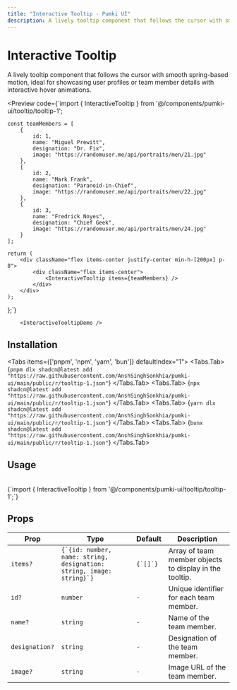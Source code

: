 ```yaml
---
title: "Interactive Tooltip - Pumki UI"
description: A lively tooltip component that follows the cursor with smooth spring-based motion, ideal for showcasing user profiles or team member details with interactive hover animations.
---
```



# Interactive Tooltip

A lively tooltip component that follows the cursor with smooth spring-based motion, ideal for showcasing user profiles or team member details with interactive hover animations.

<Preview
  code={`import { InteractiveTooltip } from '@/components/pumki-ui/tooltip/tooltip-1';

    const teamMembers = [
        {
            id: 1,
            name: "Miguel Prewitt",
            designation: "Dr. Fix",
            image: "https://randomuser.me/api/portraits/men/21.jpg"
        },
        {
            id: 2,
            name: "Mark Frank",
            designation: "Paranoid-in-Chief",
            image: "https://randomuser.me/api/portraits/men/22.jpg"
        },
        {
            id: 3,
            name: "Fredrick Noyes",
            designation: "Chief Geek",
            image: "https://randomuser.me/api/portraits/men/24.jpg"
        }
    ];

    return (
        <div className="flex items-center justify-center min-h-[200px] p-8">
            <div className="flex items-center">
                <InteractiveTooltip items={teamMembers} />
            </div>
        </div>
    );
};`}
>
        <InteractiveTooltipDemo />

</Preview>

## Installation

<Tabs items={['pnpm', 'npm', 'yarn', 'bun']} defaultIndex="1">
  <Tabs.Tab>
    <CodeBlock language="bash">
      {`pnpm dlx shadcn@latest add "https://raw.githubusercontent.com/AnshSinghSonkhia/pumki-ui/main/public/r/tooltip-1.json"`}
    </CodeBlock>
  </Tabs.Tab>
  <Tabs.Tab>
    <CodeBlock language="bash">
      {`npx shadcn@latest add "https://raw.githubusercontent.com/AnshSinghSonkhia/pumki-ui/main/public/r/tooltip-1.json"`}
    </CodeBlock>
  </Tabs.Tab>
  <Tabs.Tab>
    <CodeBlock language="bash">
      {`yarn dlx shadcn@latest add "https://raw.githubusercontent.com/AnshSinghSonkhia/pumki-ui/main/public/r/tooltip-1.json"`}
    </CodeBlock>
  </Tabs.Tab>
  <Tabs.Tab>
    <CodeBlock language="bash">
      {`bunx shadcn@latest add "https://raw.githubusercontent.com/AnshSinghSonkhia/pumki-ui/main/public/r/tooltip-1.json"`}
    </CodeBlock>
  </Tabs.Tab>
</Tabs>

## Usage

<br/>

<CodeBlock language="typescript">
    {`import { InteractiveTooltip } from '@/components/pumki-ui/tooltip/tooltip-1';`}
</CodeBlock>


## Props


<PumkiTableStyles />

<PumkiTable>
  <table className="pumki-table">
    <thead>
      <tr>
        <th>Prop</th>
        <th>Type</th>
        <th>Default</th>
        <th>Description</th>
      </tr>
    </thead>
    <tbody>
      <tr>
        <td><code>items?</code></td>
        <td><code>{`{id: number, name: string, designation: string, image: string}`}</code></td>
        <td><code>{`[]`}</code></td>
        <td>Array of team member objects to display in the tooltip.</td>
      </tr>
      <tr>
        <td><code>id?</code></td>
        <td><code>number</code></td>
        <td><code>-</code></td>
        <td>Unique identifier for each team member.</td>
      </tr>
      <tr>
        <td><code>name?</code></td>
        <td><code>string</code></td>
        <td><code>-</code></td>
        <td>Name of the team member.</td>
      </tr>
      <tr>
        <td><code>designation?</code></td>
        <td><code>string</code></td>
        <td><code>-</code></td>
        <td>Designation of the team member.</td>
      </tr>
      <tr>
        <td><code>image?</code></td>
        <td><code>string</code></td>
        <td><code>-</code></td>
        <td>Image URL of the team member.</td>
      </tr>
    </tbody>
  </table>
</PumkiTable>